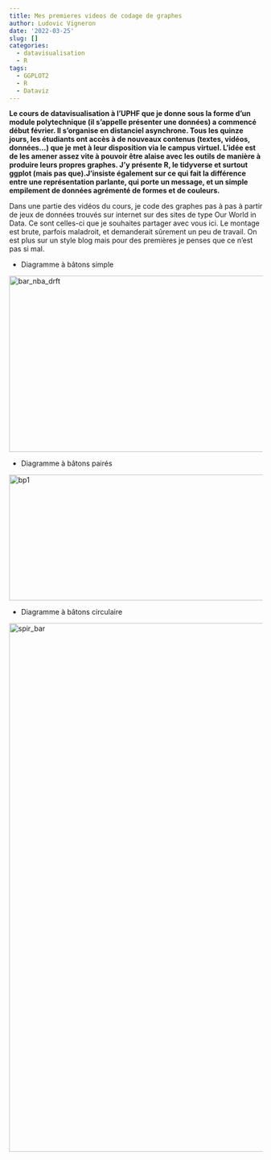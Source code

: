 ```yaml
---
title: Mes premieres videos de codage de graphes
author: Ludovic Vigneron
date: '2022-03-25'
slug: []
categories:
  - datavisualisation
  - R
tags:
  - GGPLOT2
  - R
  - Dataviz
---
```


**Le cours de datavisualisation à l'UPHF que je donne sous la forme d'un module polytechnique (il s'appelle présenter une données) a commencé début février. Il s'organise en distanciel asynchrone. Tous les quinze jours, les étudiants ont accès à de nouveaux contenus (textes, vidéos, données...) que je met à leur disposition via le campus virtuel. L'idée est de les amener assez vite à pouvoir être alaise avec les outils de manière à produire leurs propres graphes. J'y présente R, le tidyverse et surtout ggplot (mais pas que).J'insiste également sur ce qui fait la différence entre une représentation parlante, qui porte un message, et un simple empilement de données agrémenté de formes et de couleurs.**

Dans une partie des vidéos du cours, je code des graphes pas à pas à partir de jeux de données trouvés sur internet sur des sites de type Our World in Data. Ce sont celles-ci que je souhaites partager avec vous ici. Le montage est brute, parfois maladroit, et demanderait sûrement un peu de travail. On est plus sur un style blog mais pour des premières je penses que ce n'est pas si mal.

* Diagramme à bâtons simple

<a href="https://youtu.be/lhVq-oC_7fQ" >
    <img alt="bar_nba_drft" src="Rplot3.svg"
         width=750" height="350">
</a>

* Diagramme à bâtons pairés

<a href="https://youtu.be/9yv2Xd0zAFg">
    <img alt="bp1" src="bp.png"
         width=650" height="250">
</a>


* Diagramme à bâtons circulaire

<a href="https://youtu.be/i5rewIOaweA" >
    <img alt="spir_bar" src="spirals_charts.png"
         width=650" height="1050">
</a>



















